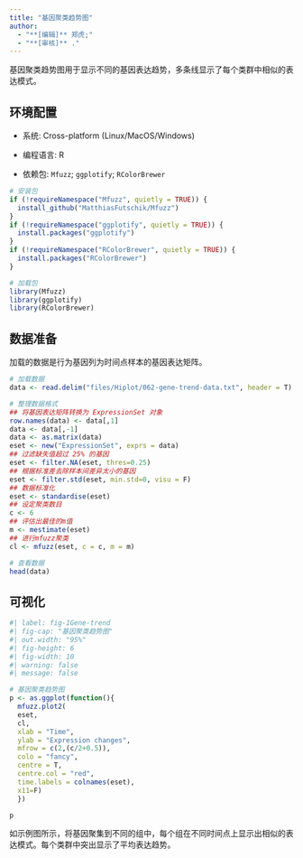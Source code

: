```yaml
---
title: "基因聚类趋势图"
author:
  - "**[编辑]** 郑虎;"
  - "**[审核]** ."
---
```


基因聚类趋势图用于显示不同的基因表达趋势，多条线显示了每个类群中相似的表达模式。

## 环境配置

-   系统: Cross-platform (Linux/MacOS/Windows)

-   编程语言: R

-   依赖包: `Mfuzz`; `ggplotify`; `RColorBrewer`

```r
# 安装包
if (!requireNamespace("Mfuzz", quietly = TRUE)) {
  install_github("MatthiasFutschik/Mfuzz")
}
if (!requireNamespace("ggplotify", quietly = TRUE)) {
  install.packages("ggplotify")
}
if (!requireNamespace("RColorBrewer", quietly = TRUE)) {
  install.packages("RColorBrewer")
}

# 加载包
library(Mfuzz)
library(ggplotify)
library(RColorBrewer)
```

## 数据准备

加载的数据是行为基因列为时间点样本的基因表达矩阵。

```r
# 加载数据
data <- read.delim("files/Hiplot/062-gene-trend-data.txt", header = T)

# 整理数据格式
## 将基因表达矩阵转换为 ExpressionSet 对象
row.names(data) <- data[,1]
data <- data[,-1]
data <- as.matrix(data)
eset <- new("ExpressionSet", exprs = data)
## 过滤缺失值超过 25% 的基因
eset <- filter.NA(eset, thres=0.25)
## 根据标准差去除样本间差异太小的基因
eset <- filter.std(eset, min.std=0, visu = F)
## 数据标准化
eset <- standardise(eset)
## 设定聚类数目
c <- 6
## 评估出最佳的m值
m <- mestimate(eset)
## 进行mfuzz聚类
cl <- mfuzz(eset, c = c, m = m)

# 查看数据
head(data)
```

## 可视化

```r
#| label: fig-1Gene-trend
#| fig-cap: "基因聚类趋势图"
#| out.width: "95%"
#| fig-height: 6
#| fig-width: 10
#| warning: false
#| message: false

# 基因聚类趋势图
p <- as.ggplot(function(){
  mfuzz.plot2(
  eset,
  cl,
  xlab = "Time",
  ylab = "Expression changes",
  mfrow = c(2,(c/2+0.5)),
  colo = "fancy",
  centre = T,
  centre.col = "red",
  time.labels = colnames(eset),
  x11=F)
  })

p
```

如示例图所示，将基因聚集到不同的组中，每个组在不同时间点上显示出相似的表达模式。每个类群中突出显示了平均表达趋势。



